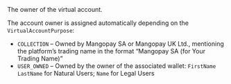 <ResponseField name="AccountOwner" type="string"> 
The owner of the virtual account.

The account owner is assigned automatically depending on the `VirtualAccountPurpose`:
- `COLLECTION` – Owned by Mangopay SA or Mangopay UK Ltd., mentioning the platform’s trading name in the format “Mangopay SA (for Your Trading Name)” 
- `USER_OWNED` – Owned by the owner of the associated wallet: `FirstName` `LastName` for Natural Users; `Name` for Legal Users
</ResponseField>